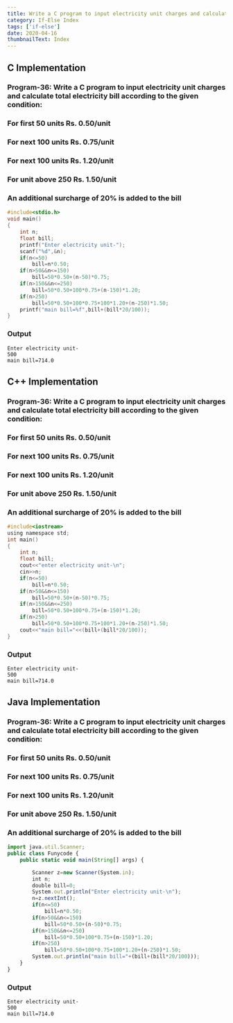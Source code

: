 ```yaml
---
title: Write a C program to input electricity unit charges and calculate total electricity bill according to the given condition: For first 50 units Rs. 0.50/unit −For next 100 units Rs. 0.75/unit −For next 100 units Rs. 1.20/unit −For unit above 250 Rs. 1.50/unit −An additional surcharge of 20% is added to the bill
category: If-Else Index
tags: ['if-else']
date: 2020-04-16
thumbnailText: Index
---
```


## C Implementation
### Program-36: Write a C program to input electricity unit charges and calculate total electricity bill according to the given condition:

### For first 50 units Rs. 0.50/unit
### For next 100 units Rs. 0.75/unit
### For next 100 units Rs. 1.20/unit
### For unit above 250 Rs. 1.50/unit
### An additional surcharge of 20% is added to the bill
```c
#include<stdio.h>
void main()
{
    int n;
    float bill;
    printf("Enter electricity unit-");
    scanf("%d",&n);
    if(n<=50)
        bill=n*0.50;
    if(n>50&&n<=150)
        bill=50*0.50+(n-50)*0.75;
    if(n>150&&n<=250)
        bill=50*0.50+100*0.75+(n-150)*1.20;
    if(n>250)
        bill=50*0.50+100*0.75+100*1.20+(n-250)*1.50;
    printf("main bill=%f",bill+(bill*20/100));
}
```
### Output
```
Enter electricity unit-
500
main bill=714.0
```

## C++ Implementation
### Program-36: Write a C program to input electricity unit charges and calculate total electricity bill according to the given condition:

### For first 50 units Rs. 0.50/unit
### For next 100 units Rs. 0.75/unit
### For next 100 units Rs. 1.20/unit
### For unit above 250 Rs. 1.50/unit
### An additional surcharge of 20% is added to the bill
```c
#include<iostream>
using namespace std;
int main()
{
    int n;
    float bill;
    cout<<"enter electricity unit-\n";
    cin>>n;
    if(n<=50)
        bill=n*0.50;
    if(n>50&&n<=150)
        bill=50*0.50+(n-50)*0.75;
    if(n>150&&n<=250)
        bill=50*0.50+100*0.75+(n-150)*1.20;
    if(n>250)
        bill=50*0.50+100*0.75+100*1.20+(n-250)*1.50;
    cout<<"main bill="<<(bill+(bill*20/100));
}
```
### Output
```
Enter electricity unit-
500
main bill=714.0
```

## Java Implementation
### Program-36: Write a C program to input electricity unit charges and calculate total electricity bill according to the given condition:

### For first 50 units Rs. 0.50/unit
### For next 100 units Rs. 0.75/unit
### For next 100 units Rs. 1.20/unit
### For unit above 250 Rs. 1.50/unit
### An additional surcharge of 20% is added to the bill
```js
import java.util.Scanner;
public class Funycode {
    public static void main(String[] args) {

        Scanner z=new Scanner(System.in);
        int n;
        double bill=0;
        System.out.println("Enter electricity unit-\n");
        n=z.nextInt();
        if(n<=50)
            bill=n*0.50;
        if(n>50&&n<=150)
            bill=50*0.50+(n-50)*0.75;
        if(n>150&&n<=250)
            bill=50*0.50+100*0.75+(n-150)*1.20;
        if(n>250)
            bill=50*0.50+100*0.75+100*1.20+(n-250)*1.50;
        System.out.println("main bill="+(bill+(bill*20/100)));
    }
}
```
### Output
```
Enter electricity unit-
500
main bill=714.0
```
